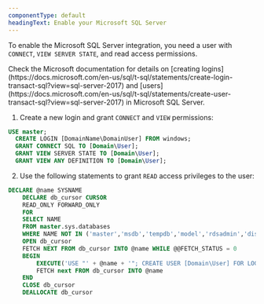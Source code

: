```yaml
---
componentType: default
headingText: Enable your Microsoft SQL Server 
---
```


To enable the Microsoft SQL Server integration, you need a user with `CONNECT`, `VIEW SERVER STATE`, and read access permissions.

<Callout variant="tip">
  Check the Microsoft documentation for details on [creating logins](https://docs.microsoft.com/en-us/sql/t-sql/statements/create-login-transact-sql?view=sql-server-2017) and [users](https://docs.microsoft.com/en-us/sql/t-sql/statements/create-user-transact-sql?view=sql-server-2017) in Microsoft SQL Server.
</Callout>

1. Create a new login and grant `CONNECT` and `VIEW` permissions:

  ```sql
  USE master;
    CREATE LOGIN [DomainName\DomainUser] FROM windows;
    GRANT CONNECT SQL TO [Domain\User];
    GRANT VIEW SERVER STATE TO [Domain\User];
    GRANT VIEW ANY DEFINITION TO [Domain\User];
  ```

2. Use the following statements to grant `READ` access privileges to the user:

  ```sql
  DECLARE @name SYSNAME
      DECLARE db_cursor CURSOR
      READ_ONLY FORWARD_ONLY
      FOR
      SELECT NAME
      FROM master.sys.databases
      WHERE NAME NOT IN ('master','msdb','tempdb','model','rdsadmin','distribution')
      OPEN db_cursor
      FETCH NEXT FROM db_cursor INTO @name WHILE @@FETCH_STATUS = 0
      BEGIN
          EXECUTE('USE "' + @name + '"; CREATE USER [Domain\User] FOR LOGIN [Domain\User];' );
          FETCH next FROM db_cursor INTO @name
      END
      CLOSE db_cursor
      DEALLOCATE db_cursor
  ```